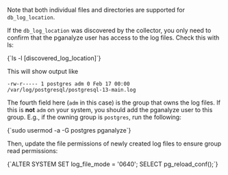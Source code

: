 Note that both individual files and directories are supported for `db_log_location`.

If the `db_log_location` was discovered by the collector, you only need to confirm
that the pganalyze user has access to the log files. Check this with ls:

<CodeBlock language="bash">
{`ls -l [discovered_log_location]`}
</CodeBlock>

This will show output like

```
-rw-r----- 1 postgres adm 0 Feb 17 00:00 /var/log/postgresql/postgresql-13-main.log
```

The fourth field here (`adm` in this case) is the group that owns the log files. If
this is **not** `adm` on your system, you should add the pganalyze user to this group.
E.g., if the owning group is `postgres`, run the following:

<CodeBlock language="bash">
{`sudo usermod -a -G postgres pganalyze`}
</CodeBlock>

Then, update the file permissions of newly created log files to ensure group read
permissions:

<CodeBlock language="sql">
{`ALTER SYSTEM SET log_file_mode = '0640';
SELECT pg_reload_conf();`}
</CodeBlock>
